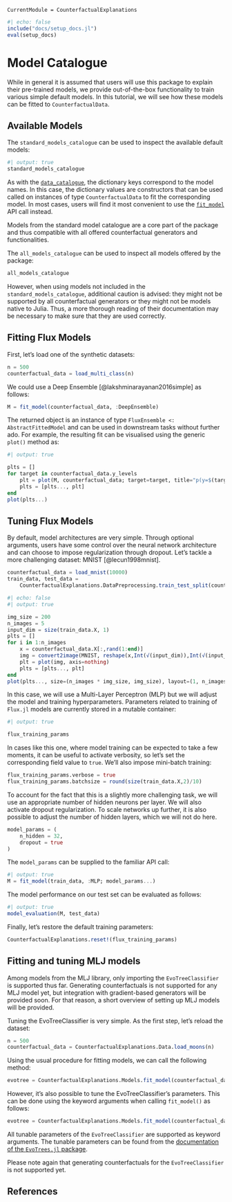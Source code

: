 ```@meta
CurrentModule = CounterfactualExplanations 
```

```julia
#| echo: false
include("docs/setup_docs.jl")
eval(setup_docs)
```

# Model Catalogue

While in general it is assumed that users will use this package to explain their pre-trained models, we provide out-of-the-box functionality to train various simple default models. In this tutorial, we will see how these models can be fitted to `CounterfactualData`.

## Available Models

The `standard_models_catalogue` can be used to inspect the available default models: 

```julia
#| output: true
standard_models_catalogue
```

As with the [`data_catalogue`](@ref), the dictionary keys correspond to the model names. In this case, the dictionary values are constructors that can be used called on instances of type `CounterfactualData` to fit the corresponding model. In most cases, users will find it most convenient to use the [`fit_model`](@ref) API call instead.

Models from the standard model catalogue are a core part of the package and thus compatible with all offered counterfactual generators and functionalities.

The `all_models_catalogue` can be used to inspect all models offered by the package:

```julia
all_models_catalogue
```

However, when using models not included in the `standard_models_catalogue`, additional caution is advised: they might not be supported by all counterfactual generators or they might not be models native to Julia. Thus, a more thorough reading of their documentation may be necessary to make sure that they are used correctly.

## Fitting Flux Models

First, let's load one of the synthetic datasets:

```julia
n = 500
counterfactual_data = load_multi_class(n)
```

We could use a Deep Ensemble [@lakshminarayanan2016simple] as follows:

```julia
M = fit_model(counterfactual_data, :DeepEnsemble)
```

The returned object is an instance of type `FluxEnsemble <: AbstractFittedModel` and can be used in downstream tasks without further ado. For example, the resulting fit can be visualised using the generic `plot()` method as:

```julia
#| output: true

plts = []
for target in counterfactual_data.y_levels
    plt = plot(M, counterfactual_data; target=target, title="p(y=$(target)|x,θ)")
    plts = [plts..., plt]
end
plot(plts...)
```

## Tuning Flux Models

By default, model architectures are very simple. Through optional arguments, users have some control over the neural network architecture and can choose to impose regularization through dropout. Let's tackle a more challenging dataset: MNIST [@lecun1998mnist]. 

```julia
counterfactual_data = load_mnist(10000)
train_data, test_data = 
    CounterfactualExplanations.DataPreprocessing.train_test_split(counterfactual_data)
```

```julia
#| echo: false
#| output: true

img_size = 200
n_images = 5
input_dim = size(train_data.X, 1)
plts = []
for i in 1:n_images
    x = counterfactual_data.X[:,rand(1:end)]
    img = convert2image(MNIST, reshape(x,Int(√(input_dim)),Int(√(input_dim))))
    plt = plot(img, axis=nothing)
    plts = [plts..., plt]
end
plot(plts..., size=(n_images * img_size, img_size), layout=(1, n_images))
```

In this case, we will use a Multi-Layer Perceptron (MLP) but we will adjust the model and training hyperparameters. Parameters related to training of `Flux.jl` models are currently stored in a mutable container:

```julia
#| output: true

flux_training_params
```

In cases like this one, where model training can be expected to take a few moments, it can be useful to activate verbosity, so let's set the corresponding field value to `true`. We'll also impose mini-batch training:

```julia
flux_training_params.verbose = true
flux_training_params.batchsize = round(size(train_data.X,2)/10)
```

To account for the fact that this is a slightly more challenging task, we will use an appropriate number of hidden neurons per layer. We will also activate dropout regularization. To scale networks up further, it is also possible to adjust the number of hidden layers, which we will not do here.

```julia
model_params = (
    n_hidden = 32,
    dropout = true
)
```

The `model_params` can be supplied to the familiar API call:

```julia
#| output: true
M = fit_model(train_data, :MLP; model_params...)
```

The model performance on our test set can be evaluated as follows:

```julia
#| output: true
model_evaluation(M, test_data)
```

Finally, let's restore the default training parameters:

```julia
CounterfactualExplanations.reset!(flux_training_params)
```

## Fitting and tuning MLJ models

Among models from the MLJ library, only importing the `EvoTreeClassifier` is supported thus far. Generating counterfactuals is not supported for any MLJ model yet, but integration with gradient-based generators will be provided soon. For that reason, a short overview of setting up MLJ models will be provided.

Tuning the EvoTreeClassifier is very simple. As the first step, let's reload the dataset:

```julia
n = 500
counterfactual_data = CounterfactualExplanations.Data.load_moons(n)
```

Using the usual procedure for fitting models, we can call the following method:

```julia
evotree = CounterfactualExplanations.Models.fit_model(counterfactual_data, :EvoTree)
```

However, it's also possible to tune the EvoTreeClassifier's parameters. This can be done using the keyword arguments when calling `fit_model()` as follows:

```julia
evotree = CounterfactualExplanations.Models.fit_model(counterfactual_data, :EvoTree; lambda=0.1, max_depth=3)
```

All tunable parameters of the `EvoTreeClassifier` are supported as keyword arguments. The tunable parameters can be found from the [documentation of the `EvoTrees.jl` package](https://evovest.github.io/EvoTrees.jl/stable/).

Please note again that generating counterfactuals for the `EvoTreeClassifier` is not supported yet.

## References




